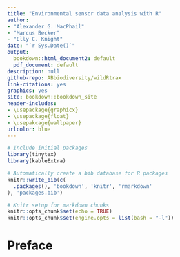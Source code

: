 ```yaml
---
title: "Environmental sensor data analysis with R"
author: 
- "Alexander G. MacPhail"
- "Marcus Becker"
- "Elly C. Knight"
date: "`r Sys.Date()`"
output:
  bookdown::html_document2: default
  pdf_document: default
description: null
github-repo: ABbiodiversity/wildRtrax
link-citations: yes
graphics: yes
site: bookdown::bookdown_site
header-includes:
- \usepackage{graphicx}
- \usepackage{float}
- \usepakcage{wallpaper}
urlcolor: blue
---
```


```r
# Include initial packages
library(tinytex)
library(kableExtra)

# Automatically create a bib database for R packages
knitr::write_bib(c(
  .packages(), 'bookdown', 'knitr', 'rmarkdown'
), 'packages.bib')
```

```r
# Knitr setup for markdown chunks
knitr::opts_chunk$set(echo = TRUE)
knitr::opts_chunk$set(engine.opts = list(bash = "-l"))
```

# Preface {-}
